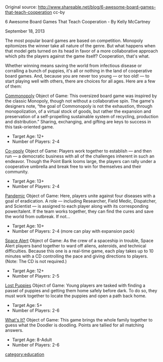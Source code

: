 Original source: http://www.shareable.net/blog/6-awesome-board-games-that-teach-cooperation cc-by

6 Awesome Board Games That Teach Cooperation -
By Kelly McCartney

September 18, 2013

The most popular board games are based on competition. Monopoly epitomizes the winner take all nature of the genre. But what happens when that model gets turned on its head in favor of a more collaborative approach which pits the players against the game itself? Cooperation, that's what.



Whether winning means saving the world from infectious disease or corralling a bunch of puppies, it's all or nothing in the land of cooperative board games. And, because you are never too young — or too old! — to start playing well with others, there are choices for all ages. Here are a few of them:



[http://www.bighope.hu/commonopoly/ Commonopoly]
Object of Game: This oversized board game was inspired by the classic Monopoly, though not without a collaborative spin. The game's designers note, “the goal of Commonopoly is not the exhaustion, through monopolization, of a virtual stock of goods, but rather the expansion and preservation of a self-propelling sustainable system of recycling, production and distribution.” Sharing, exchanging, and gifting are keys to success in this task-oriented game.

* Target Age: 12+
* Number of Players: 2-4


[http://store.toolboxfored.org/co-opoly-the-game-of-co-operatives/ Co-opoly]
Object of Game: Players work together to establish — and then run — a democratic business with all of the challenges inherent in such an endeavor. Though the Point Bank looms large, the players can rally under a cooperative umbrella and break free to win for themselves and their community.

* Target Age: 13+
* Number of Players: 2-4


[http://zmangames.com/product-details.php?id=1246 Pandemic]
Object of Game: Here, players unite against four diseases with a goal of eradication. A role — including Researcher, Field Medic, Dispatcher, and Scientist — is assigned to each player along with its corresponding power/talent. If the team works together, they can find the cures and save the world from outbreak. If not...

* Target Age: 10+
* Number of Players: 2-4 (more can play with expansion pack)


[http://riograndegames.com/Game/311-Space-Alert Space Alert]
Object of Game: As the crew of a spaceship in trouble, Space Alert players band together to ward off aliens, asteroids, and technical difficulties. Because this one is a real-time game, each play takes up to 10 minutes with a CD controlling the pace and giving directions to players. (Note: The CD is not required.)

* Target Age: 12+
* Number of Players: 2-5


[http://peaceablekingdom.com/Products/Lost-Puppies-Cooperative-Board-Gamebrbr__GM105.aspx Lost Puppies]
Object of Game: Young players are tasked with finding a passel of puppies and getting them home safely before dark. To do so, they must work together to locate the puppies and open a path back home.

* Target Age: 5+
* Number of Players: 2-6


[http://peaceablekingdom.com/Products/Whats-It-A-Cooperative-Game-for-Familiesbrbr__GMF1.aspx What's It?]
Object of Game: This game brings the whole family together to guess what the Doodler is doodling. Points are tallied for all matching answers.

* Target Age: 8-Adult
* Number of Players: 2-6

[[category:education]]